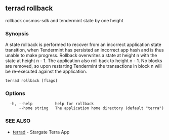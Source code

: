## terrad rollback

rollback cosmos-sdk and tendermint state by one height

### Synopsis


A state rollback is performed to recover from an incorrect application state transition,
when Tendermint has persisted an incorrect app hash and is thus unable to make
progress. Rollback overwrites a state at height n with the state at height n - 1.
The application also roll back to height n - 1. No blocks are removed, so upon
restarting Tendermint the transactions in block n will be re-executed against the
application.


```
terrad rollback [flags]
```

### Options

```
  -h, --help          help for rollback
      --home string   The application home directory (default "terra")
```

### SEE ALSO

* [terrad](terrad.md)	 - Stargate Terra App


